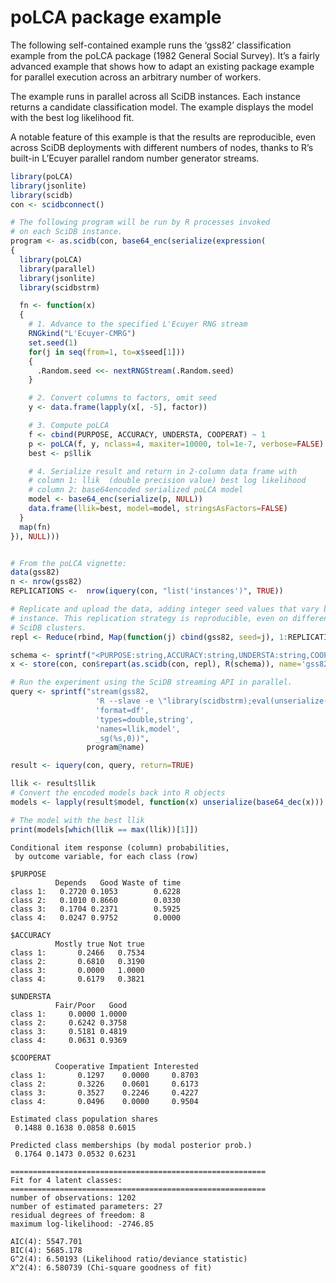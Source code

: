 # poLCA package example

The following self-contained example runs the 'gss82' classification example
from the poLCA package (1982 General Social Survey).  It's a fairly advanced
example that shows how to adapt an existing package example for parallel
execution across an arbitrary number of workers.

The example runs in parallel across all SciDB instances. Each instance returns
a candidate classification model. The example displays the model with the best
log likelihood fit.

A notable feature of this example is that the results are reproducible, even
across SciDB deployments with different numbers of nodes, thanks to R's
built-in L'Ecuyer parallel random number generator streams.


```r
library(poLCA)
library(jsonlite)
library(scidb)
con <- scidbconnect()

# The following program will be run by R processes invoked
# on each SciDB instance.
program <- as.scidb(con, base64_enc(serialize(expression(
{
  library(poLCA)
  library(parallel)
  library(jsonlite)
  library(scidbstrm)

  fn <- function(x)
  {
    # 1. Advance to the specified L'Ecuyer RNG stream
    RNGkind("L'Ecuyer-CMRG")
    set.seed(1)
    for(j in seq(from=1, to=x$seed[1]))
    {
      .Random.seed <<- nextRNGStream(.Random.seed)
    }

    # 2. Convert columns to factors, omit seed
    y <- data.frame(lapply(x[, -5], factor))

    # 3. Compute poLCA
    f <- cbind(PURPOSE, ACCURACY, UNDERSTA, COOPERAT) ~ 1
    p <- poLCA(f, y, nclass=4, maxiter=10000, tol=1e-7, verbose=FALSE)
    best <- p$llik

    # 4. Serialize result and return in 2-column data frame with
    # column 1: llik  (double precision value) best log likelihood
    # column 2: base64encoded serialized poLCA model
    model <- base64_enc(serialize(p, NULL))
    data.frame(llik=best, model=model, stringsAsFactors=FALSE)
  }
  map(fn)
}), NULL)))


# From the poLCA vignette:
data(gss82)
n <- nrow(gss82)
REPLICATIONS <-  nrow(iquery(con, "list('instances')", TRUE))

# Replicate and upload the data, adding integer seed values that vary by
# instance. This replication strategy is reproducible, even on different-sized
# SciDB clusters.
repl <- Reduce(rbind, Map(function(j) cbind(gss82, seed=j), 1:REPLICATIONS))

schema <- sprintf("<PURPOSE:string,ACCURACY:string,UNDERSTA:string,COOPERAT:string,seed:int32> [i=1:1202:0:%d]", n)
x <- store(con, con$repart(as.scidb(con, repl), R(schema)), name='gss82')

# Run the experiment using the SciDB streaming API in parallel.
query <- sprintf("stream(gss82, 
                   'R --slave -e \"library(scidbstrm);eval(unserialize(jsonlite::base64_dec(getChunk()[[1]])))\"', 
                   'format=df', 
                   'types=double,string', 
                   'names=llik,model', 
                   _sg(%s,0))", 
                 program@name)

result <- iquery(con, query, return=TRUE)

llik <- result$llik
# Convert the encoded models back into R objects
models <- lapply(result$model, function(x) unserialize(base64_dec(x)))

# The model with the best llik
print(models[which(llik == max(llik))[1]])
```
```
Conditional item response (column) probabilities,
 by outcome variable, for each class (row) 
 
$PURPOSE
          Depends   Good Waste of time
class 1:   0.2720 0.1053        0.6228
class 2:   0.1010 0.8660        0.0330
class 3:   0.1704 0.2371        0.5925
class 4:   0.0247 0.9752        0.0000

$ACCURACY
          Mostly true Not true
class 1:       0.2466   0.7534
class 2:       0.6810   0.3190
class 3:       0.0000   1.0000
class 4:       0.6179   0.3821

$UNDERSTA
          Fair/Poor   Good
class 1:     0.0000 1.0000
class 2:     0.6242 0.3758
class 3:     0.5181 0.4819
class 4:     0.0631 0.9369

$COOPERAT
          Cooperative Impatient Interested
class 1:       0.1297    0.0000     0.8703
class 2:       0.3226    0.0601     0.6173
class 3:       0.3527    0.2246     0.4227
class 4:       0.0496    0.0000     0.9504

Estimated class population shares 
 0.1488 0.1638 0.0858 0.6015 
 
Predicted class memberships (by modal posterior prob.) 
 0.1764 0.1473 0.0532 0.6231 
 
========================================================= 
Fit for 4 latent classes: 
========================================================= 
number of observations: 1202 
number of estimated parameters: 27 
residual degrees of freedom: 8 
maximum log-likelihood: -2746.85 
 
AIC(4): 5547.701
BIC(4): 5685.178
G^2(4): 6.50193 (Likelihood ratio/deviance statistic) 
X^2(4): 6.580739 (Chi-square goodness of fit) 
 
```
